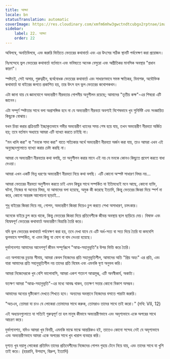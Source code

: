 ```yaml
---
title: আড্ডা
locale: bn
statusTranslation: automatic
coverImage: https://res.cloudinary.com/xmfm6mhw3gwctndtcubgx2rptnae/image/upload/v1740468922/small_cover_tratado_de_psicologia_revolucionaria_a4c0dca4e0.webp
sidebar:
    label: 22. আড্ডা
    order: 22
---
```

অবিলম্বে, অনতিবিলম্বে, এবং জরুরি ভিত্তিতে ভেতরের কথাবার্তা এবং এর উৎসের সঠিক স্থানটি পর্যবেক্ষণ করা প্রয়োজন।

নিঃসন্দেহে ভুল ভেতরের কথাবার্তা বর্তমানে এবং ভবিষ্যতে অনেক বেসুরো এবং অপ্রীতিকর মানসিক অবস্থার "প্রধান কারণ"।

স্পষ্টতই, সেই অসার, গুরুত্বহীন, দ্ব্যর্থবোধক ভেতরের কথাবার্তা এবং সাধারণভাবে সমস্ত ক্ষতিকর, বিনাশক, অযৌক্তিক কথাবার্তা যা বাইরের জগতে প্রকাশিত হয়, তার উৎস হল ভুল ভেতরের কথোপকথন।

এটা জানা যায় যে জ্ঞানযোগে অভ্যন্তরীণ নীরবতার গোপনীয় অনুশীলন রয়েছে; আমাদের "তৃতীয় কক্ষ"-এর শিষ্যরা এটি জানেন।

এটা সম্পূর্ণ স্পষ্টতার সাথে বলা অপ্রাসঙ্গিক হবে না যে অভ্যন্তরীণ নীরবতা অবশ্যই বিশেষভাবে খুব সুনির্দিষ্ট এবং সংজ্ঞায়িত কিছুকে বোঝায়।

যখন চিন্তা করার প্রক্রিয়াটি ইচ্ছাকৃতভাবে গভীর অভ্যন্তরীণ ধ্যানের সময় শেষ হয়ে যায়, তখন অভ্যন্তরীণ নীরবতা অর্জিত হয়; তবে বর্তমান অধ্যায়ে আমরা এটি ব্যাখ্যা করতে চাইছি না।

"মন খালি করা" বা "মনকে সাদা করা" যাতে সত্যিকার অর্থে অভ্যন্তরীণ নীরবতা অর্জন করা যায়, তাও আমরা এখন এই অনুচ্ছেদগুলোতে ব্যাখ্যা করার চেষ্টা করছি না।

আমরা যে অভ্যন্তরীণ নীরবতার কথা বলছি, তা অনুশীলন করার মানে এই নয় যে মনকে কোনও কিছুতে প্রবেশ করতে বাধা দেওয়া।

আমরা এখন একটি ভিন্ন ধরণের অভ্যন্তরীণ নীরবতা নিয়ে কথা বলছি। এটি কোনো অস্পষ্ট সাধারণ বিষয় নয়...

আমরা ভেতরের নীরবতা অনুশীলন করতে চাই এমন কিছুর সাথে সম্পর্কিত যা ইতিমধ্যেই মনে আছে, কোনো ব্যক্তি, ঘটনা, নিজের বা অন্যের বিষয়, যা আমাদের বলা হয়েছে, অমুক কী করেছে ইত্যাদি, কিন্তু ভেতরের জিহ্বা দিয়ে স্পর্শ না করে, কোনো অন্তরঙ্গ আলোচনা ছাড়াই...

শুধু বাইরের জিহ্বা দিয়ে নয়, গোপন, অভ্যন্তরীণ জিহ্বা দিয়েও চুপ করতে শেখা অসাধারণ, চমৎকার।

অনেকে বাইরে চুপ করে থাকে, কিন্তু ভেতরের জিহ্বা দিয়ে প্রতিবেশীকে জীবন্ত অবস্থায় ছাল ছাড়িয়ে দেয়। বিষাক্ত এবং বিদ্বেষপূর্ণ ভেতরের কথাবার্তা অভ্যন্তরীণ বিভ্রান্তি তৈরি করে।

যদি ভুল ভেতরের কথাবার্তা পর্যবেক্ষণ করা হয়, তবে দেখা যাবে যে এটি অর্ধ-সত্য বা সত্য দিয়ে তৈরি যা কমবেশি ভুলভাবে সম্পর্কিত, বা এমন কিছু যা যোগ বা বাদ দেওয়া হয়েছে।

দুর্ভাগ্যবশত আমাদের আবেগপূর্ণ জীবন সম্পূর্ণরূপে "আত্ম-সহানুভূতি"র উপর ভিত্তি করে তৈরি।

এত অপমানের চূড়ান্ত সীমায়, আমরা কেবল নিজেদের প্রতি সহানুভূতিশীল, আমাদের অতি "প্রিয় অহং" এর প্রতি, এবং যারা আমাদের প্রতি সহানুভূতিশীল নয় তাদের প্রতি বিদ্বেষ এবং এমনকি ঘৃণা অনুভব করি।

আমরা নিজেদেরকে খুব বেশি ভালোবাসি, আমরা একশ শতাংশ আত্মমুগ্ধ, এটি অনস্বীকার্য, অকাট্য।

যতক্ষণ আমরা "আত্ম-সহানুভূতি"-এর মধ্যে আবদ্ধ থাকব, ততক্ষণ সত্তার কোনো বিকাশ অসম্ভব।

আমাদের অন্যের দৃষ্টিকোণ দেখতে শিখতে হবে। অন্যদের অবস্থানে নিজেদের বসাতে পারাটা জরুরি।

"অতএব, তোমরা যা চাও যে লোকেরা তোমাদের সাথে করুক, তোমরাও তাদের সাথে তাই করো।" (মথি: VII, 12)

এই অধ্যয়নগুলোতে যা সত্যিই গুরুত্বপূর্ণ তা হল মানুষ কীভাবে অভ্যন্তরীণভাবে এবং অদৃশ্যভাবে একে অপরের সাথে আচরণ করে।

দুর্ভাগ্যবশত, যদিও আমরা খুব বিনয়ী, এমনকি মাঝে মাঝে আন্তরিকও হই, তাতেও কোনো সন্দেহ নেই যে অদৃশ্যভাবে এবং অভ্যন্তরীণভাবে আমরা একে অপরের সাথে খুব খারাপ ব্যবহার করি।

দৃশ্যত খুব দয়ালু লোকেরা প্রতিদিন তাদের প্রতিবেশীদের নিজেদের গোপন গুহায় টেনে নিয়ে যায়, এবং তাদের সাথে যা খুশি তাই করে। (হয়রানি, উপহাস, বিদ্রুপ, ইত্যাদি)


